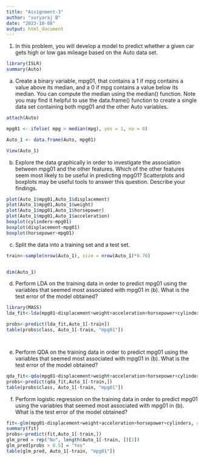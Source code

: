 ```yaml
---
title: "Assignment-3"
author: "suryaraj B"
date: "2023-10-08"
output: html_document
---
```


1. In this problem, you will develop a model to predict whether a given car gets high or low gas mileage based on the Auto data set.
```r
library(ISLR)
summary(Auto)

```

(a) Create a binary variable, mpg01, that contains a 1 if mpg contains a value above its median, and a 0 if mpg contains a value below its median. You can compute the median using the median() function. Note you may find it helpful to use the data.frame() function to create a single data set containing both mpg01 and the other Auto variables.
```r
attach(Auto)
```


```r
mpg01 <- ifelse( mpg > median(mpg), yes = 1, no = 0)
```


```r
Auto_1 <- data.frame(Auto, mpg01)

View(Auto_1)

```

 (b) Explore the data graphically in order to investigate the association between mpg01 and the other features. Which of the other features seem most likely to be useful in predicting mpg01? Scatterplots and boxplots may be useful tools to answer this question. Describe your findings. 
```r
plot(Auto_1$mpg01,Auto_1$displacement)
plot(Auto_1$mpg01,Auto_1$weight)
plot(Auto_1$mpg01,Auto_1$horsepower)
plot(Auto_1$mpg01,Auto_1$acceleration)
boxplot(cylinders~mpg01)
boxplot(displacement~mpg01)
boxplot(horsepower~mpg01)
```
 
(c)	 Split the data into a training set and a test set.
```r
train<-sample(nrow(Auto_1), size = nrow(Auto_1)*0.70)


dim(Auto_1)


```

(d)	Perform LDA on the training data in order to predict mpg01 using the variables that seemed most associated with mpg01 in (b). What is the test error of the model obtained? 
```r
library(MASS)
lda_fit<-lda(mpg01~displacement+weight+acceleration+horsepower+cylinders,data=Auto_1,subset=train)

probs<-predict(lda_fit,Auto_1[-train])
table(probs$class, Auto_1[-train, "mpg01"])




```

(e)	Perform QDA on the training data in order to predict mpg01 using the variables that seemed most associated with mpg01 in (b). What is the test error of the model obtained? 
```r
qda_fit<-qda(mpg01~displacement+weight+acceleration+horsepower+cylinders, data=Auto_1,subset = train)
probs<-predict(qda_fit,Auto_1[-train,])
table(probs$class, Auto_1[-train, "mpg01"])

```

(f)	Perform logistic regression on the training data in order to predict mpg01 using the variables that seemed most associated with mpg01 in (b). What is the test error of the model obtained?
```r
fit<-glm(mpg01~displacement+weight+acceleration+horsepower+cylinders, data=Auto_1,family = binomial)
summary(fit)
probs<-predict(fit,Auto_1[-train,])
glm_pred = rep("No", length(Auto_1[-train, ])[1])
glm_pred[probs > 0.5] = "Yes"
table(glm_pred, Auto_1[-train, "mpg01"])


```


